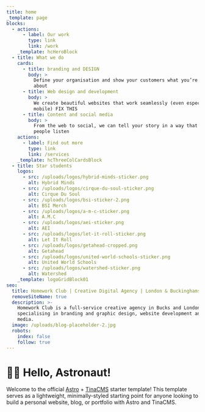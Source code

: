 ```yaml
---
title: home
_template: page
blocks:
  - actions:
      - label: Our work
        type: link
        link: /work
    _template: hcHeroBlock
  - title: What we do
    cards:
      - title: branding and DESIGN
        body: >
          Define your organisation and show your customers what you’re really
          about
      - title: Web design and development
        body: >
          We create beautiful websites that work seamlessly (even especially on
          mobile) FIX THIS
      - title: Content and social media
        body: >
          From the web to social, we can tell your story in a way that makes
          people listen
    actions:
      - label: Find out more
        type: link
        link: /services
    _template: hcThreeColCardsBlock
  - title: Star students
    logos:
      - src: /uploads/logos/hybrid-minds-sticker.png
        alt: Hybrid Minds
      - src: /uploads/logos/cirque-du-soul-sticker.png
        alt: Cirque Du Soul
      - src: /uploads/logos/bsi-sticker-2.png
        alt: BSI Merch
      - src: /uploads/logos/a-m-c-sticker.png
        alt: A.M.C
      - src: /uploads/logos/aei-sticker.png
        alt: AEI
      - src: /uploads/logos/let-it-roll-sticker.png
        alt: Let It Roll
      - src: /uploads/logos/getahead-cropped.png
        alt: Getahead
      - src: /uploads/logos/united-world-schools-sticker.png
        alt: United World Schools
      - src: /uploads/logos/watershed-sticker.png
        alt: Watershed
    _template: logoGridBlock01
seo:
  title: Homework Club | Creative Digital Agency | London & Buckinghamshire
  removeSiteName: true
  description: >-
    Homework Club is a full-service creative agency in Bucks and London,
    specialising in branding and graphic design, website development and social
    media.
  image: /uploads/blog-placeholder-2.jpg
  robots:
    index: false
    follow: true
---
```


# 🧑‍🚀 Hello, Astronaut!

Welcome to the official [Astro](https://astro.build/) + [TinaCMS](https://tina.io/) starter template! This template serves as a lightweight, minimally-styled starting point for anyone looking to build a personal website, blog, or portfolio with Astro and TinaCMS.
